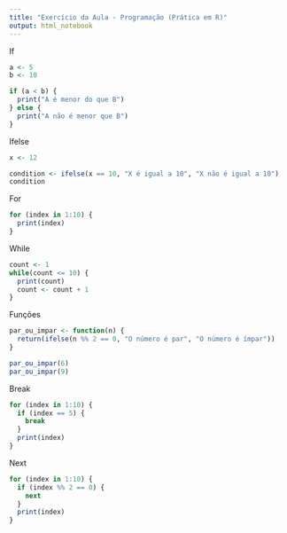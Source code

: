 ```yaml
---
title: "Exercício da Aula - Programação (Prática em R)"
output: html_notebook
---
```


If
```r
a <- 5
b <- 10

if (a < b) {
  print("A é menor do que B")
} else {
  print("A não é menor que B")
}
```

Ifelse
```r
x <- 12

condition <- ifelse(x == 10, "X é igual a 10", "X não é igual a 10")
condition
```

For
```r
for (index in 1:10) {
  print(index)
}
```

While
```r
count <- 1
while(count <= 10) {
  print(count)
  count <- count + 1
}
```

Funções
```r
par_ou_impar <- function(n) {
  return(ifelse(n %% 2 == 0, "O número é par", "O número é ímpar"))
}

par_ou_impar(6)
par_ou_impar(9)
```

Break
```r
for (index in 1:10) {
  if (index == 5) {
    break
  }
  print(index)
}
```

Next
```r
for (index in 1:10) {
  if (index %% 2 == 0) {
    next
  }
  print(index)
}
```
